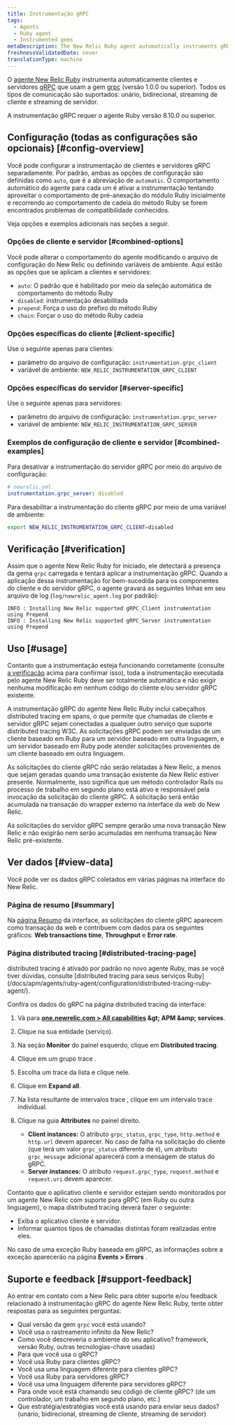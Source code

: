 ```yaml
---
title: Instrumentação gRPC
tags:
  - Agents
  - Ruby agent
  - Instrumented gems
metaDescription: The New Relic Ruby agent automatically instruments gRPC clients and servers.
freshnessValidatedDate: never
translationType: machine
---
```


O [agente New Relic Ruby](/docs/agents/ruby-agent/getting-started/new-relic-ruby) instrumenta automaticamente clientes e servidores [gRPC](https://grpc.io/) que usam a gem [grpc](https://rubygems.org/gems/grpc) (versão 1.0.0 ou superior). Todos os tipos de comunicação são suportados: unário, bidirecional, streaming de cliente e streaming de servidor.

<Callout variant="important">
  A instrumentação gRPC requer o agente Ruby versão 8.10.0 ou superior.
</Callout>

## Configuração (todas as configurações são opcionais) [#config-overview]

Você pode configurar a instrumentação de clientes e servidores gRPC separadamente. Por padrão, ambas as opções de configuração são definidas como `auto`, que é a abreviação de `automatic`. O comportamento automático do agente para cada um é ativar a instrumentação tentando aproveitar o comportamento de pré-anexação do módulo Ruby inicialmente e recorrendo ao comportamento de cadeia do método Ruby se forem encontrados problemas de compatibilidade conhecidos.

Veja opções e exemplos adicionais nas seções a seguir.

### Opções de cliente e servidor [#combined-options]

Você pode alterar o comportamento do agente modificando o arquivo de configuração do New Relic ou definindo variáveis de ambiente. Aqui estão as opções que se aplicam a clientes e servidores:

* `auto`: O padrão que é habilitado por meio da seleção automática de comportamento do método Ruby
* `disabled`: instrumentação desabilitada
* `prepend`: Força o uso do prefixo do método Ruby
* `chain`: Forçar o uso do método Ruby cadeia

### Opções específicas do cliente [#client-specific]

Use o seguinte apenas para clientes:

* parâmetro do arquivo de configuração: `instrumentation.grpc_client`
* variável de ambiente: `NEW_RELIC_INSTRUMENTATION_GRPC_CLIENT`

### Opções específicas do servidor [#server-specific]

Use o seguinte apenas para servidores:

* parâmetro do arquivo de configuração: `instrumentation.grpc_server`
* variável de ambiente: `NEW_RELIC_INSTRUMENTATION_GRPC_SERVER`

### Exemplos de configuração de cliente e servidor [#combined-examples]

Para desativar a instrumentação do servidor gRPC por meio do arquivo de configuração:

```yml
# newrelic.yml
instrumentation.grpc_server: disabled
```

Para desabilitar a instrumentação do cliente gRPC por meio de uma variável de ambiente:

```sh
export NEW_RELIC_INSTRUMENTATION_GRPC_CLIENT=disabled
```

## Verificação [#verification]

Assim que o agente New Relic Ruby for iniciado, ele detectará a presença da gema `grpc` carregada e tentará aplicar a instrumentação gRPC. Quando a aplicação dessa instrumentação for bem-sucedida para os componentes do cliente e do servidor gRPC, o agente gravará as seguintes linhas em seu arquivo de log (`log/newrelic_agent.log` por padrão):

```log
INFO : Installing New Relic supported gRPC_Client instrumentation using Prepend
INFO : Installing New Relic supported gRPC_Server instrumentation using Prepend
```

## Uso [#usage]

Contanto que a instrumentação esteja funcionando corretamente (consulte [a verificação](#verification) acima para confirmar isso), toda a instrumentação executada pelo agente New Relic Ruby deve ser totalmente automática e não exigir nenhuma modificação em nenhum código do cliente e/ou servidor gRPC existente.

A instrumentação gRPC do agente New Relic Ruby inclui cabeçalhos distributed tracing em spans, o que permite que chamadas de cliente e servidor gRPC sejam conectadas a qualquer outro serviço que suporte distributed tracing W3C. As solicitações gRPC podem ser enviadas de um cliente baseado em Ruby para um servidor baseado em outra linguagem, e um servidor baseado em Ruby pode atender solicitações provenientes de um cliente baseado em outra linguagem.

<Callout variant="important">
  As solicitações do cliente gRPC não serão relatadas à New Relic, a menos que sejam geradas quando uma transação existente da New Relic estiver presente. Normalmente, isso significa que um método controlador Rails ou processo de trabalho em segundo plano está ativo e responsável pela invocação da solicitação do cliente gRPC. A solicitação será então acumulada na transação do wrapper externo na interface da web do New Relic.

  As solicitações do servidor gRPC sempre gerarão uma nova transação New Relic e não exigirão nem serão acumuladas em nenhuma transação New Relic pré-existente.
</Callout>

## Ver dados [#view-data]

Você pode ver os dados gRPC coletados em várias páginas na interface do New Relic.

### Página de resumo [#summary]

Na [página Resumo](/docs/apm/applications-menu/monitoring/apm-overview-page) da interface, as solicitações do cliente gRPC aparecem como transação da web e contribuem com dados para os seguintes gráficos: <DNT>**Web transactions time**</DNT>, <DNT>**Throughput**</DNT> e <DNT>**Error rate**</DNT>.

### Página distributed tracing [#distributed-tracing-page]

<Callout variant="tip">
  distributed tracing é ativado por padrão no novo agente Ruby, mas se você tiver dúvidas, consulte [distributed tracing para seus serviços Ruby](/docs/apm/agents/ruby-agent/configuration/distributed-tracing-ruby-agent/).
</Callout>

Confira os dados do gRPC na página distributed tracing da interface:

1. Vá para <DNT>**[one.newrelic.com &gt; All capabilities](https://one.newrelic.com/all-capabilities) &amp;gt; APM &amp;amp; services**</DNT>.

2. Clique na sua entidade (serviço).

3. Na seção <DNT>**Monitor**</DNT> do painel esquerdo, clique em <DNT>**Distributed tracing**</DNT>.

4. Clique em um grupo trace .

5. Escolha um trace da lista e clique nele.

6. Clique em <DNT>**Expand all**</DNT>.

7. Na lista resultante de intervalos trace , clique em um intervalo trace individual.

8. Clique na guia <DNT>**Attributes**</DNT> no painel direito.

   * <DNT>**Client instances:**</DNT> O atributo `grpc_status`, `grpc_type`, `http.method` e `http.url` devem aparecer. No caso de falha na solicitação do cliente (que terá um valor `grpc_status` diferente de `0`), um atributo `grpc_message` adicional aparecerá com a mensagem de status do gRPC.
   * <DNT>**Server instances:**</DNT> O atributo `request.grpc_type`, `request.method` e `request.uri` devem aparecer.

Contanto que o aplicativo cliente e servidor estejam sendo monitorados por um agente New Relic com suporte para gRPC (em Ruby ou outra linguagem), o mapa distributed tracing deverá fazer o seguinte:

* Exiba o aplicativo cliente e servidor.
* Informar quantos tipos de chamadas distintas foram realizadas entre eles.

No caso de uma exceção Ruby baseada em gRPC, as informações sobre a exceção aparecerão na página <DNT>**Events &gt; Errors**</DNT> .

## Suporte e feedback [#support-feedback]

Ao entrar em contato com a New Relic para obter suporte e/ou feedback relacionado à instrumentação gRPC do agente New Relic Ruby, tente obter respostas para as seguintes perguntas:

* Qual versão da gem `grpc` você está usando?
* Você usa o rastreamento infinito da New Relic?
* Como você descreveria o ambiente do seu aplicativo? framework, versão Ruby, outras tecnologias-chave usadas)
* Para que você usa o gRPC?
* Você usa Ruby para clientes gRPC?
* Você usa uma linguagem diferente para clientes gRPC?
* Você usa Ruby para servidores gRPC?
* Você usa uma linguagem diferente para servidores gRPC?
* Para onde você está chamando seu código de cliente gRPC? (de um controlador, um trabalho em segundo plano, etc.)
* Que estratégia/estratégias você está usando para enviar seus dados? (unário, bidirecional, streaming de cliente, streaming de servidor)